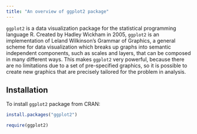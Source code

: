 ```yaml
---
title: "An overview of ggplot2 package"
---
```


`ggplot2` is a data visualization package for the statistical programming language R. Created by Hadley Wickham in 2005, `ggplot2` is an implementation of Leland Wilkinson's Grammar of Graphics, a general scheme for data visualization which breaks up graphs into semantic independent components, such as scales and layers, that can be composed in many different ways. This makes `ggplot2` very powerful, because there are no limitations due to a set of pre-specified graphics, so it is possible to create new graphics that are precisely tailored for the problem in analysis. 

<!--

`ggplot2` can serve as a replacement for the base graphics in R and contains a number of defaults for web and print display of common scales. It combines the advantages of both `base` and `lattice` graphics: conditioning and shared axes are handled automatically, and it is possible to build up a plot step by step from multiple data sources. It also implements a sophisticated multidimensional conditioning system and a consistent interface to map data to aesthetic attributes.

## A bit of History

* Since 2005, `ggplot2` has grown in use to become one of the most popular R packages.
* On 2 March 2012, ggplot2 version 0.9.0 was released with numerous changes to internal organization, scale construction and layers. 
* On 9 May 2012 an update dealing primarily with bug fixes was released, incrementing the version to 0.9.1
* On 25 February 2014, Hadley Wickham formally announced that "ggplot2 is shifting to maintenance mode. This means that we are no longer adding new features, but we will continue to fix major bugs, and consider new features submitted as pull requests. In recognition this significant milestone, the next version of ggplot2 will be 1.0.0".

-->

## Installation

To install `ggplot2` package from CRAN: 
```r
install.packages("ggplot2")
```

```r
require(ggplot2)
```

<!--

## ggplot2 basic concepts

### ggplot()

To build a graph with ggplot2 you have to start from `ggplot()` function.   

`ggplot()` function initializes a ggplot object. It can be used to:

* declare the input data frame to be used (`data` argument) 
* specify the set of plot aesthetics intended to be common throughout all subsequent layers unless specifically overridden (`mapping` argument).  

Suppose you are interested in the relationship between the `humidity` and the `viscosity` variables in the `bands` dataset. 
The sintax to be used is the following:  

```r
ggplot(data = bands, mapping = aes(x = humidity, y = viscosity))
```

In this case, the function `ggplot()` initializes the plot with the following parameters: the _data_ is in the `bands` data frame and you _map_ the data to _aesthetics_ (visual properties) of plot passing as `aes()` function values, like follow: the _x_-axis displays the `humidity` variable and the _y_-axis displays the `viscosity` variable. 

The `ggplot()` function does not return anything so this plot object cannot be displayed until a layer will be added.

#### Layers

Layers are responsible for creating the objects perceived on the plot.  
A layer is composed of four parts:

* data and aesthetic mapping of the layer itself; 
* a geometric object (`geom`), which controls the type of plot to create;
* a statistical transformation (`stat`) of the original dataset;
* a position adjustment of elements within a layer.

`layer(geom, geom_params, stat, stat_params, data, mapping, position)`

For example, let us add a `geom_point()` layer, which draw a scatterplot: 

```r
ggplot(data=bands, mapping=aes(x=humidity, y=viscosity)) + geom_point()
```

-->
